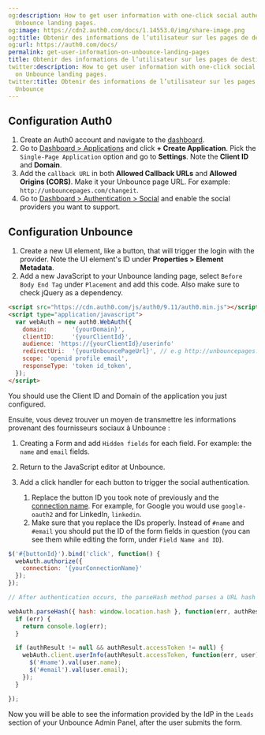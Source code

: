 ```yaml
---
og:description: How to get user information with one-click social authentication on
  Unbounce landing pages.
og:image: https://cdn2.auth0.com/docs/1.14553.0/img/share-image.png
og:title: Obtenir des informations de l’utilisateur sur les pages de destination Unbounce
og:url: https://auth0.com/docs/
permalink: get-user-information-on-unbounce-landing-pages
title: Obtenir des informations de l’utilisateur sur les pages de destination Unbounce
twitter:description: How to get user information with one-click social authentication
  on Unbounce landing pages.
twitter:title: Obtenir des informations de l’utilisateur sur les pages de destination
  Unbounce
---
```


## Configuration Auth0

1. Create an Auth0 account and navigate to the [dashboard](https://manage.auth0.com/#).
2. Go to [Dashboard > Applications](https://manage.auth0.com/#/applications) and click **+ Create Application**. Pick the `Single-Page Application` option and go to **Settings**. Note the **Client ID** and **Domain**.
3. Add the `callback URL` in both **Allowed Callback URLs** and **Allowed Origins (CORS)**. Make it your Unbounce page URL. For example: `http://unbouncepages.com/changeit`.
4. Go to [Dashboard > Authentication > Social](https://manage.auth0.com/#/connections/social) and enable the social providers you want to support.

## Configuration Unbounce

1. Create a new UI element, like a button, that will trigger the login with the provider. Note the UI element's ID under **Properties > Element Metadata**.
2. Add a new JavaScript to your Unbounce landing page, select `Before Body End Tag` under `Placement` and add this code. Also make sure to check jQuery as a dependency.

```html lines
<script src="https://cdn.auth0.com/js/auth0/9.11/auth0.min.js"></script>
<script type="application/javascript">
  var webAuth = new auth0.WebAuth({
    domain:       '{yourDomain}',
    clientID:     '{yourClientId}',
    audience: 'https://{yourClientId}/userinfo'
    redirectUri:  '{yourUnbouncePageUrl}', // e.g http://unbouncepages.com/changeit
    scope: 'openid profile email',
    responseType: 'token id_token',
  });
</script>
```






You should use the <Tooltip tip="Client ID: Identification value given to your registered resource from Auth0." cta="View Glossary" href="/docs/glossary?term=Client+ID">Client ID</Tooltip> and Domain of the application you just configured.

Ensuite, vous devez trouver un moyen de transmettre les informations provenant des fournisseurs sociaux à Unbounce :

1. Creating a Form and add `Hidden fields` for each field. For example: the `name` and `email` fields.
2. Return to the JavaScript editor at Unbounce.
3. Add a click handler for each button to trigger the social authentication.

   1. Replace the button ID you took note of previously and the [connection name](/docs/authenticate/identity-providers/locate-the-connection-id). For example, for Google you would use `google-oauth2` and for LinkedIn, `linkedin`.
   2. Make sure that you replace the IDs properly. Instead of `#name` and `#email` you should put the ID of the form fields in question (you can see them while editing the form, under `Field Name and ID`).

```js lines
$('#{buttonId}').bind('click', function() { 
  webAuth.authorize({
    connection: '{yourConnectionName}'
  });
});

// After authentication occurs, the parseHash method parses a URL hash fragment to extract the result of an Auth0 authentication response.

webAuth.parseHash({ hash: window.location.hash }, function(err, authResult) { 
  if (err) { 
    return console.log(err); 
  }

  if (authResult != null && authResult.accessToken != null) {
    webAuth.client.userInfo(authResult.accessToken, function(err, user) {
      $('#name').val(user.name); 
      $('#email').val(user.email); 
    }); 
  } 

});
```






Now you will be able to see the information provided by the <Tooltip tip="Identity Provider (IdP): Service that stores and manages digital identities." cta="View Glossary" href="/docs/glossary?term=IdP">IdP</Tooltip> in the `Leads` section of your Unbounce Admin Panel, after the user submits the form.
